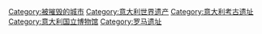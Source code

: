 [[Category:被摧毁的城市|Category:被摧毁的城市]]
[[Category:意大利世界遗产|Category:意大利世界遗产]]
[[Category:意大利考古遗址|Category:意大利考古遗址]]
[[Category:意大利国立博物馆|Category:意大利国立博物馆]]
[[Category:罗马遗址|Category:罗马遗址]]